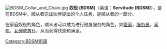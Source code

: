 [[File:BDSM_Collar_and_Chain.jpg|thumb]]
'''奴役 (BDSM)'''（英语：'''Servitude (BDSM)'''），是在BDSM中，顺从者完成伙伴提出的个人任务，是顺从者的一部分。

在家庭奴役的角色，顺从者可以成为进行贴身服务的角色，如[[管家|管家]]，[[服务员|服务员]]，[[司机|司机]]，[[女佣|女佣]]或[[男仆|男仆]]，从而获得快感和满足。

{{BDSM}}
[[Category:BDSM術語|Category:BDSM術語]]